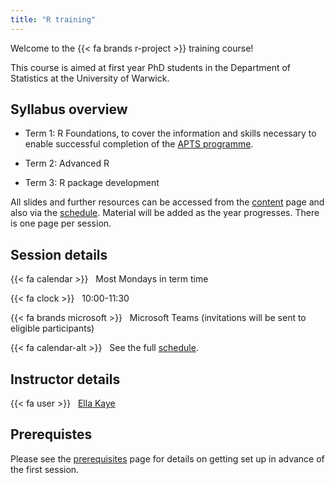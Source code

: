 ```yaml
---
title: "R training"
---
```


Welcome to the {{< fa brands r-project >}} training course! 

This course is aimed at first year PhD students in the Department of Statistics at the University of Warwick.

## Syllabus overview

-   Term 1: R Foundations, to cover the information and skills necessary to enable successful completion of the [APTS programme](https://warwick.ac.uk/fac/sci/statistics/apts/).

-   Term 2: Advanced R

-   Term 3: R package development

All slides and further resources can be accessed from the [content](content.qmd) page and also via the [schedule](schedule.qmd). Material will be added as the year progresses. There is one page per session.

## Session details

{{< fa calendar >}} &nbsp; Most Mondays in term time

{{< fa clock >}} &nbsp; 10:00-11:30

{{< fa brands microsoft >}} &nbsp; Microsoft Teams (invitations will be sent to eligible participants)

{{< fa calendar-alt >}} &nbsp; See the full [schedule](schedule.qmd).

## Instructor details

{{< fa user >}} &nbsp; [Ella Kaye](https://warwick.ac.uk/fac/sci/statistics/staff/academic-research/kaye/)

<!-- {{< fa envelope >}} &nbsp; [Ella.M.Kaye@warwick.ac.uk](mailto:Ella.M.Kaye@warwick.ac.uk) -->

## Prerequistes

Please see the [prerequisites](prerequisites.qmd) page for details on getting set up in advance of the first session.
